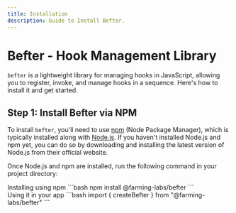 ```yaml
---
title: Installation
description: Guide to Install Befter.
---
```

# Befter - Hook Management Library

`befter` is a lightweight library for managing hooks in JavaScript, allowing you to register, invoke, and manage hooks in a sequence. Here's how to install it and get started.

## Step 1: Install Befter via NPM

To install `befter`, you'll need to use [npm](https://www.npmjs.com/) (Node Package Manager), which is typically installed along with [Node.js](https://nodejs.org/). If you haven't installed Node.js and npm yet, you can do so by downloading and installing the latest version of Node.js from their official website.

Once Node.js and npm are installed, run the following command in your project directory:
<Stepper>
<div>
Installing using npm
```bash
npm install @farming-labs/befter
```
</div>

<div>
Using it in your app
```bash
import { createBefter } from "@farming-labs/befter"
```
</div>
</Stepper>
